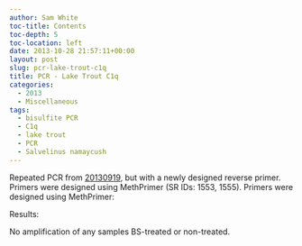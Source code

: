 ```yaml
---
author: Sam White
toc-title: Contents
toc-depth: 5
toc-location: left
date: 2013-10-28 21:57:11+00:00
layout: post
slug: pcr-lake-trout-c1q
title: PCR - Lake Trout C1q
categories:
  - 2013
  - Miscellaneous
tags:
  - bisulfite PCR
  - C1q
  - lake trout
  - PCR
  - Salvelinus namaycush
---
```


Repeated PCR from [20130919](/Sam%27s+Working+Notebook+July+-+December+2013#sjw20130919), but with a newly designed reverse primer. Primers were designed using MethPrimer (SR IDs: 1553, 1555). Primers were designed using MethPrimer:

Results:

No amplification of any samples BS-treated or non-treated.
